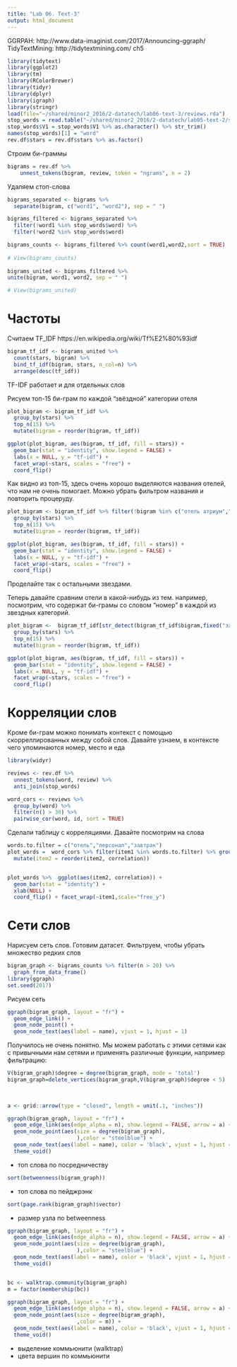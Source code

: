 ```yaml
---
title: "Lab 06. Text-3"
output: html_document
---
```


GGRPAH: http://www.data-imaginist.com/2017/Announcing-ggraph/
TidyTextMining: http://tidytextmining.com/ ch5

```r
library(tidytext)
library(ggplot2)
library(tm)
library(RColorBrewer)
library(tidyr)
library(dplyr)
library(igraph)
library(stringr)
load(file="~/shared/minor2_2016/2-datatech/lab06-text-3/reviews.rda")
stop_words = read.table("~/shared/minor2_2016/2-datatech/lab05-text-2/stopwords_ru.txt")
stop_words$V1 = stop_words$V1 %>% as.character() %>% str_trim()
names(stop_words)[1] = "word"
rev.df$stars = rev.df$stars %>% as.factor()
```

Cтроим би-граммы
```r
bigrams = rev.df %>%
    unnest_tokens(bigram, review, token = "ngrams", n = 2)
```

Удаляем стоп-слова
```r
bigrams_separated <- bigrams %>%
  separate(bigram, c("word1", "word2"), sep = " ")

bigrams_filtered <- bigrams_separated %>%
  filter(!word1 %in% stop_words$word) %>%
  filter(!word2 %in% stop_words$word)

bigrams_counts <- bigrams_filtered %>% count(word1,word2,sort = TRUE)
  
# View(bigrams_counts)
  
bigrams_united <- bigrams_filtered %>%
unite(bigram, word1, word2, sep = " ")

# View(bigrams_united)
```


# Частоты
Считаем TF_IDF
https://en.wikipedia.org/wiki/Tf%E2%80%93idf
```r
bigram_tf_idf <- bigrams_united %>%
  count(stars, bigram) %>%
  bind_tf_idf(bigram, stars, n_col=n) %>%
  arrange(desc(tf_idf))

```
TF-IDF работает и для отдельных слов

Рисуем топ-15 би-грам по каждой "звёздной" категории отеля
```r
plot_bigram <- bigram_tf_idf %>% 
  group_by(stars) %>% 
  top_n(15) %>%
  mutate(bigram = reorder(bigram, tf_idf))

ggplot(plot_bigram, aes(bigram, tf_idf, fill = stars)) +
  geom_bar(stat = "identity", show.legend = FALSE) +
  labs(x = NULL, y = "tf-idf") +
  facet_wrap(~stars, scales = "free") +
  coord_flip()
```

Как видно из топ-15, здесь очень хорошо выделяются названия отелей, что нам не очень помогает. Можно убрать фильтром названия и повторить процеруду.

```r
plot_bigram <- bigram_tf_idf %>% filter(!bigram %in% c("отель атриум","отель анабель","отель akyan","отель бристоль", "отель марриотт", "отель амбассадор", "холидей инн", "петро палас", "отель кемпински", "отель пушка")) %>% 
  group_by(stars) %>% 
  top_n(15) %>%
  mutate(bigram = reorder(bigram, tf_idf))

ggplot(plot_bigram, aes(bigram, tf_idf, fill = stars)) +
  geom_bar(stat = "identity", show.legend = FALSE) +
  labs(x = NULL, y = "tf-idf") +
  facet_wrap(~stars, scales = "free") +
  coord_flip()
```
Проделайте так с остальными звездами.





Теперь давайте сравним отели в какой-нибудь из тем. например, посмотрим, что содержат би-грамы со словом "номер" в каждой из звездных категорий.


```r
plot_bigram <-  bigram_tf_idf[str_detect(bigram_tf_idf$bigram,fixed("завтрак")),] %>% 
  group_by(stars) %>% 
  top_n(15) %>%
  mutate(bigram = reorder(bigram, tf_idf))

ggplot(plot_bigram, aes(bigram, tf_idf, fill = stars)) +
  geom_bar(stat = "identity", show.legend = FALSE) +
  labs(x = NULL, y = "tf-idf") +
  facet_wrap(~stars, scales = "free") +
  coord_flip()
```

# Корреляции слов

Кроме би-грам можно понимать контекст с помощью скорреллированных между собой слов. Давайте узнаем, в контексте чего упоминаются номер, место и еда 
```r
library(widyr)

reviews <- rev.df %>%
  unnest_tokens(word, review) %>%
  anti_join(stop_words)

word_cors <- reviews %>%
  group_by(word) %>%
  filter(n() > 30) %>%
  pairwise_cor(word, id, sort = TRUE)
```

Сделали таблицу с корреляциями. Давайте посмотрим на слова

```r
words.to.filter = c("отель","персонал","завтрак")
plot_words =  word_cors %>% filter(item1 %in% words.to.filter) %>% group_by(item1) %>% top_n(15) %>%
  mutate(item2 = reorder(item2, correlation)) 


plot_words %>%  ggplot(aes(item2, correlation)) +
  geom_bar(stat = "identity") +
  xlab(NULL) +
  coord_flip() + facet_wrap(~item1,scale="free_y")
```
# Сети слов
Нарисуем сеть слов. Готовим датасет. Фильтруем, чтобы убрать множество редких слов
```r
bigram_graph <- bigrams_counts %>% filter(n > 20) %>% 
  graph_from_data_frame()
library(ggraph)
set.seed(2017)
```

Рисуем сеть
```r
ggraph(bigram_graph, layout = "fr") +
  geom_edge_link() +
  geom_node_point() +
  geom_node_text(aes(label = name), vjust = 1, hjust = 1)
```


Получилось не очень понятно. Мы можем работать с этими сетями как с привычными нам сетями и применять различные функции, например фильтрацию:
```r
V(bigram_graph)$degree = degree(bigram_graph, mode = 'total')
bigram_graph=delete_vertices(bigram_graph,V(bigram_graph)$degree < 5)

  
  
a <- grid::arrow(type = "closed", length = unit(.1, "inches"))

ggraph(bigram_graph, layout = "fr") +
  geom_edge_link(aes(edge_alpha = n), show.legend = FALSE, arrow = a) +
  geom_node_point(aes(size = degree(bigram_graph),
                      ),color = "steelblue") +
  geom_node_text(aes(label = name), color = 'black', vjust = 1, hjust = 1) +
  theme_void()

```

* топ слова по посредничеству
```r
sort(betweenness(bigram_graph))
```

* топ слова по пейджрэнк
```r
sort(page.rank(bigram_graph)$vector)
```

* размер узла по betweenness
```r
ggraph(bigram_graph, layout = "fr") +
  geom_edge_link(aes(edge_alpha = n), show.legend = FALSE, arrow = a) +
  geom_node_point(aes(size = degree(bigram_graph),
                      ),color = "steelblue") +
  geom_node_text(aes(label = name), color = 'black', vjust = 1, hjust = 1) +
  theme_void()


bc <- walktrap.community(bigram_graph)
m = factor(membership(bc))

ggraph(bigram_graph, layout = "fr") +
  geom_edge_link(aes(edge_alpha = n), show.legend = FALSE, arrow = a) +
  geom_node_point(aes(size = degree(bigram_graph),
                      ,color = m)) +
  geom_node_text(aes(label = name), color = 'black', vjust = 1, hjust = 1) +
  theme_void()
```

* выделение коммьюнити (walktrap)
* цвета вершин по коммьюнити

